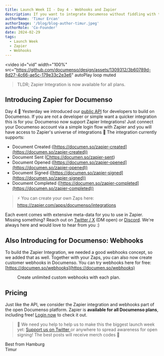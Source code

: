 ```yaml
---
title: Launch Week II - Day 4 - Webhooks and Zapier
description: If you want to integrate Documenso without fiddling with the API, we got you as well. You can now integrate Documenso via Zapier, included in all plans!
authorName: 'Timur Ercan'
authorImage: '/blog/blog-author-timur.jpeg'
authorRole: 'Co-Founder'
date: 2024-02-29
tags:
  - Launch Week
  - Zapier
  - Webhooks
---
```


<video
  id="vid"
  width="100%"
  src="https://github.com/documenso/design/assets/1309312/3b60789d-8d27-4c66-ae5c-179e33c2e3e6"
  autoPlay
  loop
  muted
></video>

> TLDR; Zapier Integration is now available for all plans.

## Introducing Zapier for Documenso

Day 4 🥳 Yesterday we introduced our [public API](https://documen.so/day3) for developers to build on Documenso. If you are not a developer or simple want a quicker integration this is for you: Documenso now support Zapier Integrations! Just connect your Documenso account via a simple login flow with Zapier and you will have access to Zapier's universe of integrations 💫 The integration currently supports:

- Document Created ([https://documen.so/zapier-created](https://documen.so/zapier-created))
- Document Sent ([Chttps://documen.so/zapier-sent](https://documen.so/zapier-sent))
- Document Opened ([https://documen.so/zapier-opened](https://documen.so/zapier-opened))
- Document Signed ([https://documen.so/zapier-signed](https://documen.so/zapier-signed))
- Document Completed ([https://documen.so/zapier-completed](https://documen.so/zapier-completed))

> ⚡️ You can create your own Zaps here: https://zapier.com/apps/documenso/integrations

Each event comes with extensive meta-data for you to use in Zapier. Missing something? Reach out on [Twitter / X](https://twitter.com/eltimuro) (DM open) or [Discord](https://documen.so/discord). We're always here and would love to hear from you :)

## Also Introducing for Documenso: Webhooks

To build the Zapier Integration, we needed a good webhooks concept, so we added that as well. Together with your Zaps, you can also now create customer webhooks in Documenso. You can try webhooks here for free: [https://documen.so/webhooks](https://documen.so/webhooks)

<figure>
  <MdxNextImage
    src="/blog/hooks.png"
    width="1260"
    height="630"
    alt="Webhooks UI"
  />

  <figcaption className="text-center">
    Create unlimited custom webhooks with each plan.
  </figcaption>
</figure>

## Pricing

Just like the API, we consider the Zapier integration and webhooks part of the open Documenso platform. Zapier is **available for all Documenso plans**, including free! [Login now](https://documen.so/login) to check it out.

> 🚨 We need you help to help us to make this the biggest launch week yet: <a href="https://twitter.com/intent/tweet?text=It's @Documenso Launch Week Day 4! Documenso now supports @Zapier 🤯 https://documen.so/day4"> Support us on Twitter </a> or anywhere to spread awareness for open signing! The best posts will receive merch codes 👀

Best from Hamburg\
Timur
